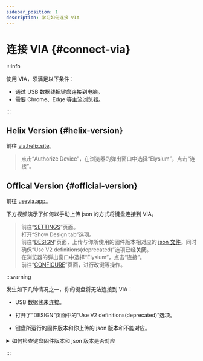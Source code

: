 ```yaml
---
sidebar_position: 1
description: 学习如何连接 VIA
---
```



# 连接 VIA  {#connect-via}


<PlaygroundCardsRow />

:::info

使用 VIA，须满足以下条件：

* 通过 USB 数据线把键盘连接到电脑。
* 需要 Chrome、Edge 等主流浏览器。

:::

## Helix Version {#helix-version}

前往 [via.helix.site](https://via.helix.site/)。

> <text className="quote-text"> <Icon icon="fa-solid fa-caret-right" /> 点击“Authorize Device”，在浏览器的弹出窗口中选择“Elysium”，点击“连接”。</text>

## Offical Version {#official-version}

前往 [usevia.app](https://usevia.app/)。

下方视频演示了如何以手动上传 json 的方式将键盘连接到 VIA。

<ReactPlayer playing controls height="100%" muted={true} url={via_tuts_1} />

> <text className="quote-text"> <Icon icon="fa-solid fa-caret-right" /> 前往“[SETTINGS](https://usevia.app/settings)”页面。  
<Icon icon="fa-solid fa-caret-right" /> 打开“Show Design tab”选项。  
<Icon icon="fa-solid fa-caret-right" /> 前往“[DESIGN](https://usevia.app/design)”页面，上传与你所使用的固件版本相对应的 [<Icon icon="fa-solid fa-file-arrow-down" /> json 文件](/docs-elysium/downloads/firmware)。同时确保“Use V2 definitions(deprecated)”选项已经**关闭**。  
<Icon icon="fa-solid fa-caret-right" /> 在浏览器的弹出窗口中选择“Elysium”，点击“连接”。  
<Icon icon="fa-solid fa-caret-right" /> 前往“[CONFIGURE](https://usevia.app/)”页面，进行改键等操作。</text>

:::warning

发生如下几种情况之一，你的键盘将无法连接到 VIA：

* USB 数据线未连接。

* 打开了“DESIGN”页面中的“Use V2 definitions(deprecated)”选项。

* 键盘所运行的固件版本和你上传的 json 版本和不能对应。

<details>
  <summary> <Icon icon="fa-solid fa-file-circle-question" /> 如何检查键盘固件版本和 json 版本是否对应</summary>

打开任何一个可以提供输入的软件，如记事本、浏览器地址栏等，在键盘上按下组合键 <kbd>**fn**</kbd> + <kbd>**V**</kbd>，输入框中会出现一个数字或字母，代表固件版本**代号**。详见 [固件](/docs-elysium/downloads/firmware) 页面。

例如，代号为 0 意味着固件版本为 1.0.0， 那么其所对应的 json 版本也应为 1.0.0。

</details>

:::